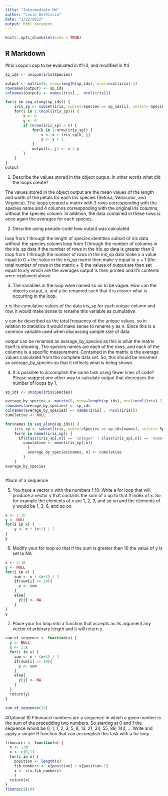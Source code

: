 ```yaml
---
title: "Intermediate HW"
author: "Lexie DelViscio"
date: "1/22/2022"
output: html_document
---
```


```r
knitr::opts_chunk$set(echo = TRUE)
```

## R Markdown

#Iris Loops
Loop to be evaluated in #1-3, and modified in #4

```r
sp_ids <- unique(iris$Species)

output <- matrix(0, nrow=length(sp_ids), ncol=ncol(iris)-1)
rownames(output) <- sp_ids
colnames(output) <- names(iris[ , -ncol(iris)])

for(i in seq_along(sp_ids)) {
    iris_sp <- subset(iris, subset=Species == sp_ids[i], select=-Species)
    for(j in 1:(ncol(iris_sp))) {
        x <- 0
        y <- 0
        if (nrow(iris_sp) > 0) {
            for(k in 1:nrow(iris_sp)) {
                x <- x + iris_sp[k, j]
                y <- y + 1
            }
            output[i, j] <- x / y 
        }
    }
}
output
```

1) Describe the values stored in the object output. In other words what did the loops create?

The values stored in the object output are the mean values of the length and width of the petals for each Iris species (Setosa, Versicolor, and Virginica). The loops created a matrix with 3 rows corresponding with the species name and 4 columns corresponding with the original iris columns, without the species column. In addition, the data contained in these rows is once again the averages for each species. 

2) Describe using pseudo-code how output was calculated

loop from 1 through the length of species identities 
    subset of iris data without the species column
    loop from 1 through the number of columns in the iris_sp data
    if the number of rows in the iris_sp data is greater than 0
      loop from 1 through the number of rows in the iris_sp data
          make x a value equal to 0 + the value in the iris_sp matrix 
          then make y equal to y + 1 (the total number of rows in the matrix + 1)
          the values of output are then set equal to x/y which are the averages 
output is then printed and it's contents were explained above.

3) The variables in the loop were named so as to be vague. How can the objects 
output, x, and y be renamed such that it is clearer what is occurring in the loop.

x is the cumulative values of the data iris_sp for each unique column and row, it
would make sense to rename this variable as cumulative

y can be described as the total frequency of the unique values,
so in relation to statistics it would make sense to rename y as n. Since this is 
a common variable used when discussing sample size of data. 
          
output can be renamed as average_by_species as this is what the matrix itself is
showing. The species names are each of the rows, and each of the columns is a 
specific measurement. Contained in the matrix is the average values calculated 
from the complete data set. So, this should be renamed as average_by_species so 
that it reflects what is being shown. 

4) It is possible to accomplish the same task using fewer lines of code? 
Please suggest one other way to calculate output that decreases the number of loops by 1.

```r
sp_ids <- unique(iris$Species)

average_by_species <- matrix(0, nrow=length(sp_ids), ncol=ncol(iris)-1)
rownames(average_by_species) <- sp_ids
colnames(average_by_species) <- names(iris[ , -ncol(iris)])
cumulative <- NULL

for(names in seq_along(sp_ids)) {
    iris_sp <- subset(iris, subset=Species == sp_ids[names], select=-Species)
    for(n in names(iris_sp)) {
      if(class(iris_sp[,n]) == 'integer' | class(iris_sp[,n]) == 'numeric'){
        cumulative <- mean(iris_sp[,n])
          }
          average_by_species[names, n] <- cumulative
        }
    }
average_by_species



```
 

#Sum of a sequence

5) You have a vector x with the numbers 1:10. Write a for loop that will produce 
a vector y that contains the sum of x up to that # index of x. So for example the 
elements of x are 1, 2, 3, and so on and the elements of y would be 1, 3, 6, and so on.

```r
x <- 1:10
y <- NULL
for(i in x) {
    y <- x * (x+1) / 2
}
y
```


6) Modify your for loop so that if the sum is greater than 10 the value of y is set to NA

```r
x <- 1:10
y <- NULL
for(i in x) {
    sum <- x * (x+1) / 2
    if(sum[i] <= 10){
      y <- sum
    }
    else{
      y[i] <- NA
    }
}
y
```

7) Place your for loop into a function that accepts as its argument any vector of 
arbitrary length and it will return y.

```r
sum_of_sequence <- function(x) {
  y <- NULL
  x <- 1:x
  for(i in x) {
    sum <- x * (x+1) / 2
    if(sum[i] <= 10){
      y <- sum
    }
    else{
      y[i] <- NA
    }
  }
  return(y)
}

sum_of_sequence(18)
```

#Optional 
8) Fibonacci numbers are a sequence in which a given number is the sum of the precedding two numbers. So starting at 0 and 1 the sequence would be 0, 1, 1, 2, 3, 5, 8, 13, 21, 34, 55, 89, 144, ...
Write and apply a simple R function that can accomplish this task with a for loop. 

```r
fibonacci <- function(n) {
  n <- 1:n
  x <- c(0,1)
  for(i in n) {
    position <- length(x)
    fib_numbers <- x[position] + x[position-1]
    x <- c(x,fib_numbers)
    }
  return(x)
}
fibonacci(10)
```
